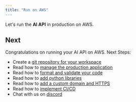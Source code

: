 ```yaml
---
title: "Run on AWS"
---
```


Let's run the **AI API** in production on AWS.

<Snippet file="aws-setup.mdx" />

<Snippet file="update-ai-api-prd-secrets.mdx" />

<Snippet file="create-aws-resources.mdx" />

<Snippet file="ai-app-production-fastapi.mdx" />

<Snippet file="ai-app-update-production.mdx" />

<Snippet file="delete-aws-resources.mdx" />

## Next

Congratulations on running your AI API on AWS. Next Steps:

- Create a [git repository for your workspace](/how-to/git-repo)
- Read how to [manage the production application](/how-to/production-app)
- Read how to [format and validate your code](/how-to/format-and-validate)
- Read how to [add python libraries](/how-to/python-libraries)
- Read how to [add a custom domain and HTTPS](how-to/domain-https)
- Read how to [implement CI/CD](how-to/ci-cd)
- Chat with us on [discord](https://discord.gg/4MtYHHrgA8)
